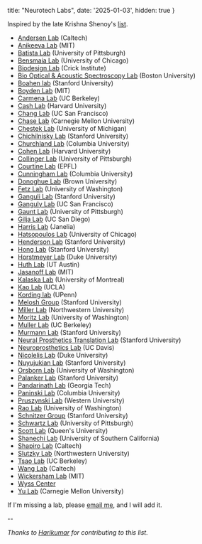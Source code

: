 
  title: "Neurotech Labs",
  date: '2025-01-03',
  hidden: true
}

<PostHeader title={metadata.title} date={metadata.date} draft />

Inspired by the late Krishna Shenoy's [list](https://npsl.sites.stanford.edu/related-groups).

* [Andersen Lab](https://www.vis.caltech.edu/) (Caltech)
* [Anikeeva Lab](https://bioelectronics.mit.edu/) (MIT)
* [Batista Lab](https://smile.pitt.edu/) (University of Pittsburgh)
* [Bensmaia Lab](https://bensmaialab.github.io/) (University of Chicago)
* [Biodesign Lab](https://www.biodesignlab.co.uk/) (Crick Institute)
* [Bio Optical & Acoustic Spectroscopy Lab](https://sites.bu.edu/boas/) (Boston University)
* [Boahen lab](https://web.stanford.edu/group/brainsinsilicon/) (Stanford University)
* [Boyden Lab](https://syntheticneurobiology.org/) (MIT)
* [Carmena Lab](http://carmenalab.org/) (UC Berkeley)
* [Cash Lab](https://cashlab.mgh.harvard.edu/) (Harvard University)
* [Chang Lab](https://changlab.ucsf.edu/) (UC San Francisco)
* [Chase Lab](https://chaselab.github.io/) (Carnegie Mellon University)
* [Chestek Lab](https://chestekresearch.engin.umich.edu/) (University of Michigan)
* [Chichilnisky Lab](https://med.stanford.edu/chichilnisky.html) (Stanford University)
* [Churchland Lab](https://churchland.zuckermaninstitute.columbia.edu/) (Columbia University)
* [Cohen Lab](http://cohenweb.rc.fas.harvard.edu/) (Harvard University)
* [Collinger Lab](https://www.rnel.pitt.edu/) (University of Pittsburgh)
* [Courtine Lab](https://www.epfl.ch/labs/courtine-lab/) (EPFL)
* [Cunningham Lab](https://stat.columbia.edu/~cunningham/) (Columbia University)
* [Donoghue Lab](https://www.brown.edu/research/labs/donoghue/home) (Brown University)
* [Fetz Lab](https://depts.washington.edu/fetzweb/) (University of Washington)
* [Ganguli Lab](https://ganguli-gang.stanford.edu/) (Stanford University)
* [Ganguly Lab](http://gangulylab.org/index.html) (UC San Francisco)
* [Gaunt Lab](https://www.rnel.pitt.edu/people/robert-gaunt-phd) (University of Pittsburgh)
* [Gilja Lab](https://neuro.eng.ucsd.edu/) (UC San Diego)
* [Harris Lab](https://www.janelia.org/lab/harris-lab) (Janelia)
* [Hatsopoulos Lab](https://pondside.uchicago.edu/oba/faculty/Hatsopoulos/lab/) (University of Chicago)
* [Henderson Lab](https://med.stanford.edu/henderson-lab.html) (Stanford University)
* [Hong Lab](https://www.guosonghong.com/) (Stanford University)
* [Horstmeyer Lab](https://horstmeyer.pratt.duke.edu/) (Duke University)
* [Huth Lab](https://www.cs.utexas.edu/~huth/) (UT Austin)
* [Jasanoff Lab](http://jasanofflab.mit.edu/) (MIT)
* [Kalaska Lab](https://neurosciences.umontreal.ca/recherche/les-chercheurs/john-kalaska/) (University of Montreal)
* [Kao Lab](https://seas.ucla.edu/~kao/) (UCLA)
* [Kording lab](http://kordinglab.com/) (UPenn)
* [Melosh Group](https://www.meloshgroup.com/) (Stanford University)
* [Miller Lab](https://www.millerlimblab.com/) (Northwestern University)
* [Moritz Lab](http://depts.washington.edu/moritlab/) (University of Washington)
* [Muller Lab](https://www.rikkymuller.com/) (UC Berkeley)
* [Murmann Lab](https://murmann-group.stanford.edu/) (Stanford University)
* [Neural Prosthetics Translation Lab](https://nptl.stanford.edu/) (Stanford University)
* [Neuroprosthetics Lab](https://neuroprosthetics.science/) (UC Davis)
* [Nicolelis Lab](https://www.nicolelislab.net/) (Duke University)
* [Nuyujukian Lab](https://bil.stanford.edu/) (Stanford University)
* [Orsborn Lab](http://faculty.washington.edu/aorsborn/) (University of Washington)
* [Palanker Lab](https://web.stanford.edu/~palanker/) (Stanford University)
* [Pandarinath Lab](https://snel.gatech.edu/) (Georgia Tech)
* [Paninski Lab](http://www.stat.columbia.edu/~liam/) (Columbia University)
* [Pruszynski Lab](https://www.pruszynskilab.com/) (Western University)
* [Rao Lab](https://www.rajeshpnrao.com/) (University of Washington)
* [Schnitzer Group](https://pyramidal.stanford.edu/) (Stanford University)
* [Schwartz Lab](https://motorlab.pitt.edu/) (University of Pittsburgh)
* [Scott Lab](https://www.queensu.ca/limb/laboratory-integrative-motor-behavior-limb) (Queen's University)
* [Shanechi Lab](https://nseip.usc.edu/) (University of Southern California)
* [Shapiro Lab](https://shapirolab.caltech.edu/) (Caltech)
* [Slutzky Lab](https://sites.northwestern.edu/slutzkylab/) (Northwestern University)
* [Tsao Lab](https://tsaolab.berkeley.edu/) (UC Berkeley)
* [Wang Lab](http://coilab.caltech.edu/) (Caltech)
* [Wickersham Lab](https://wickershamlab.org/) (MIT)
* [Wyss Center](https://wysscenter.ch/)
* [Yu Lab](https://users.ece.cmu.edu/~byronyu/) (Carnegie Mellon University)

If I'm missing a lab, please [email me](mailto:raphael.hotter@gmail.com), and I will add it.

--

_Thanks to [Harikumar](https://x.com/Harie1897) for contributing to this list._